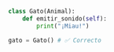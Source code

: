 ```python
class Gato(Animal):
    def emitir_sonido(self):
        print("¡Miau!")

gato = Gato() # ✅ Correcto
```